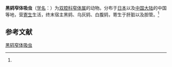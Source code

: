 {{Speciesbox
| name = 黑鸫窄体吸虫
| status = 
| status_system = 
| image = 
| genus = Lyperosomum
| species = turdia
| authority = (Ku, 1938)<ref name='id9944'>{{cite web| url =http://www.bioinfo.cn/db05/BjdwSpecies.php?action=view&id=9944| title =黑鸫窄体吸虫| work =《中国动物物种编目数据库》| publisher =中国科学院微生物研究所| author =中国科学院动物研究所| accessdate =2009-04-16| deadurl =yes| archiveurl =https://web.archive.org/web/20160305002518/http://www.bioinfo.cn/db05/BjdwSpecies.php?action=view&id=9944| archivedate =2016-03-05}}</ref>
}}

'''黑鸫窄体吸虫'''（[[学名|学名]]：{{lang|la|''Lyperosomum turdia''}}）为[[双腔科|双腔科]][[窄体属|窄体属]]的动物。分布于[[日本|日本]]以及[[中国大陆|中国大陆]]的中国等地，营[[寄生|寄生]]生活，终末宿主黑鸫、乌灰鸫、白腹鸫，寄生于肝脏以及胆管。<ref name='id9944'/>

== 参考文献 ==
{{reflist}}

{{Wikispecies|Lyperosomum turdia}}

[[Category:窄体属|黑鸫窄体吸虫]]


{{吸虫小作品}}